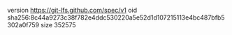 version https://git-lfs.github.com/spec/v1
oid sha256:8c44a9273c38f782e4ddc530220a5e52d1d107215113e4bc487bfb5302a0f759
size 352575
